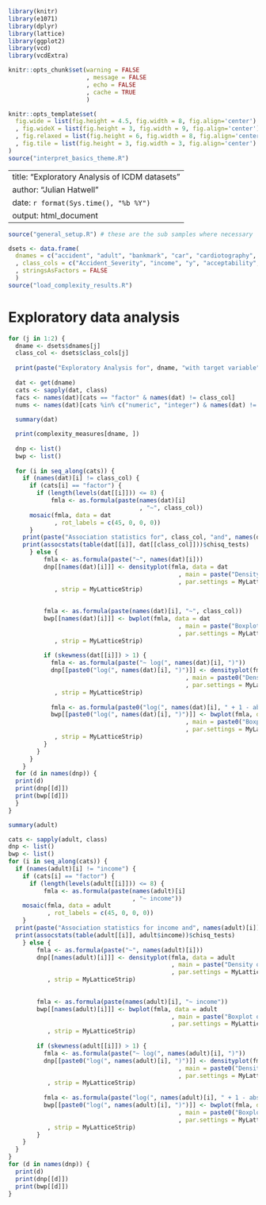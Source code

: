 ```r
library(knitr)
library(e1071)
library(dplyr)
library(lattice)
library(ggplot2)
library(vcd)
library(vcdExtra)

knitr::opts_chunk$set(warning = FALSE
                      , message = FALSE
                      , echo = FALSE
                      , cache = TRUE
                      )

knitr::opts_template$set(
  fig.wide = list(fig.height = 4.5, fig.width = 8, fig.align='center')
  , fig.wideX = list(fig.height = 3, fig.width = 9, fig.align='center')
  , fig.relaxed = list(fig.height = 6, fig.width = 8, fig.align='center')
  , fig.tile = list(fig.height = 3, fig.width = 3, fig.align='center')
)
source("interpret_basics_theme.R")
```

---
title: "Exploratory Analysis of ICDM datasets"
author: "Julian Hatwell"
date: `r format(Sys.time(), "%b %Y")`
output: html_document
---
```r
source("general_setup.R") # these are the sub samples where necessary

dsets <- data.frame(
  dnames = c("accident", "adult", "bankmark", "car", "cardiotography", "credit" , "german", "lending", "nursery", "rcdv")
  , class_cols = c("Accident_Severity", "income", "y", "acceptability", "NSP", "A16", "rating", "loan_status", "decision", "recid")
  , stringsAsFactors = FALSE
  )
source("load_complexity_results.R")
```

# Exploratory data analysis

```r
for (j in 1:2) {
  dname <- dsets$dnames[j]
  class_col <- dsets$class_cols[j]
  
  print(paste("Exploratory Analysis for", dname, "with target variable", class_col))
        
  dat <- get(dname)
  cats <- sapply(dat, class)
  facs <- names(dat)[cats == "factor" & names(dat) != class_col]
  nums <- names(dat)[cats %in% c("numeric", "integer") & names(dat) != class_col]
  
  summary(dat)

  print(complexity_measures[dname, ])
  
  dnp <- list()
  bwp <- list()
  
  for (i in seq_along(cats)) {
    if (names(dat)[i] != class_col) {
      if (cats[i] == "factor") {
        if (length(levels(dat[[i]])) <= 8) {
            fmla <- as.formula(paste(names(dat)[i]
                                     , "~", class_col))
      mosaic(fmla, data = dat
             , rot_labels = c(45, 0, 0, 0))      
      }
    print(paste("Association statistics for", class_col, "and", names(dat)[i]))
    print(assocstats(table(dat[[i]], dat[[class_col]]))$chisq_tests)
      } else {
          fmla <- as.formula(paste("~", names(dat)[i]))
          dnp[[names(dat)[i]]] <- densityplot(fmla, data = dat
                                                , main = paste("Density of", names(dat)[i])
                                                , par.settings = MyLatticeTheme
             , strip = MyLatticeStrip)
          
          
          fmla <- as.formula(paste(names(dat)[i], "~", class_col))
          bwp[[names(dat)[i]]] <- bwplot(fmla, data = dat
                                                , main = paste("Boxplot of", names(dat)[i], "by", class_col)
                                                , par.settings = MyLatticeTheme
             , strip = MyLatticeStrip)
          
          if (skewness(dat[[i]]) > 1) {
            fmla <- as.formula(paste("~ log(", names(dat)[i], ")"))
            dnp[[paste0("log(", names(dat)[i], ")")]] <- densityplot(fmla, data = dat
                                                  , main = paste0("Density of log(", names(dat)[i], ")")
                                                  , par.settings = MyLatticeTheme
             , strip = MyLatticeStrip)
            
            fmla <- as.formula(paste0("log(", names(dat)[i], " + 1 - abs(min(", names(dat)[i], "))) ~ ", class_col))
            bwp[[paste0("log(", names(dat)[i], ")")]] <- bwplot(fmla, data = dat
                                                  , main = paste0("Boxplot of log(", names(dat)[i], ") vs ", class_col)
                                                  , par.settings = MyLatticeTheme
             , strip = MyLatticeStrip)
          }
        }
      } 
    }
  for (d in names(dnp)) {
  print(d)
  print(dnp[[d]])
  print(bwp[[d]])
  }
}
```


```r
summary(adult)

cats <- sapply(adult, class)
dnp <- list()
bwp <- list()
for (i in seq_along(cats)) {
  if (names(adult)[i] != "income") {
    if (cats[i] == "factor") {
      if (length(levels(adult[[i]])) <= 8) {
          fmla <- as.formula(paste(names(adult)[i]
                                   , "~ income"))
    mosaic(fmla, data = adult
           , rot_labels = c(45, 0, 0, 0))      
    }
  print(paste("Association statistics for income and", names(adult)[i]))
  print(assocstats(table(adult[[i]], adult$income))$chisq_tests)
    } else {
        fmla <- as.formula(paste("~", names(adult)[i]))
        dnp[[names(adult)[i]]] <- densityplot(fmla, data = adult
                                              , main = paste("Density of", names(adult)[i])
                                              , par.settings = MyLatticeTheme
           , strip = MyLatticeStrip)
        
        
        fmla <- as.formula(paste(names(adult)[i], "~ income"))
        bwp[[names(adult)[i]]] <- bwplot(fmla, data = adult
                                              , main = paste("Boxplot of", names(adult)[i])
                                              , par.settings = MyLatticeTheme
           , strip = MyLatticeStrip)
        
        if (skewness(adult[[i]]) > 1) {
          fmla <- as.formula(paste("~ log(", names(adult)[i], ")"))
          dnp[[paste0("log(", names(adult)[i], ")")]] <- densityplot(fmla, data = adult
                                                , main = paste0("Density of log(", names(adult)[i], ")")
                                                , par.settings = MyLatticeTheme
           , strip = MyLatticeStrip)
          
          fmla <- as.formula(paste("log(", names(adult)[i], " + 1 - abs(min(", names(adult)[i], "))) ~ income"))
          bwp[[paste0("log(", names(adult)[i], ")")]] <- bwplot(fmla, data = adult
                                                , main = paste0("Boxplot of log(", names(adult)[i], ") vs income")
                                                , par.settings = MyLatticeTheme
           , strip = MyLatticeStrip)
        }
    }
  } 
}
for (d in names(dnp)) {
  print(d)
  print(dnp[[d]])
  print(bwp[[d]])
}
```

